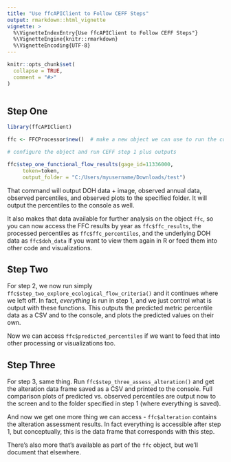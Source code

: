 ```yaml
---
title: "Use ffcAPIClient to Follow CEFF Steps"
output: rmarkdown::html_vignette
vignette: >
  %\VignetteIndexEntry{Use ffcAPIClient to Follow CEFF Steps"}
  %\VignetteEngine{knitr::rmarkdown}
  %\VignetteEncoding{UTF-8}
---
```


```r
knitr::opts_chunk$set(
  collapse = TRUE,
  comment = "#>"
)
```

```r
```

## Step One
```r
library(ffcAPIClient)

ffc <- FFCProcessor$new()  # make a new object we can use to run the commands

# configure the object and run CEFF step 1 plus outputs

ffc$step_one_functional_flow_results(gage_id=11336000,
     token=token,
     output_folder = "C:/Users/myusername/Downloads/test")
```
That command will output DOH data + image, observed annual data, observed percentiles, and observed plots to the specified folder. It will output the percentiles to the console as well.

It also makes that data available for further analysis on the object `ffc`, so you can now access the FFC results by year as `ffc$ffc_results`, the processed percentiles as `ffc$ffc_percentiles`, and the underlying DOH data as `ffc$doh_data` if you want to view them again in R or feed them into other code and visualizations.

## Step Two
For step 2, we now run simply `ffc$step_two_explore_ecological_flow_criteria()` and it continues where we left off. In fact, *everything* is run in step 1, and we just control what is output with these functions. This outputs the predicted metric percentile data as a CSV and to the console, and plots the predicted values on their own.

Now we can access `ffc$predicted_percentiles` if we want to feed that into other processing or visualizations too.

## Step Three
For step 3, same thing. Run `ffc$step_three_assess_alteration()` and get the alteration data frame saved as a CSV and printed to the console. Full comparison plots of predicted vs. observed percentiles are output now to the screen and to the folder specified in step 1 (where everything is saved). 

And now we get one more thing we can access - `ffc$alteration` contains the alteration assessment results. In fact everything is accessible after step 1, but conceptually, this is the data frame that corresponds with this step.

There's also more that's available as part of the `ffc` object, but we'll document that elsewhere.

